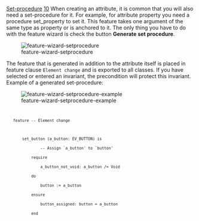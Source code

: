 [[Property:title|Set-procedure]]
[[Property:weight|10]]
When creating an attribute, it is common that you will also need a set-procedure for it. For example, for attribute <eiffel>property</eiffel> you need a procedure <eiffel>set_property</eiffel> to set it. This feature takes one argument of the same type as <eiffel>property</eiffel> or is anchored to it. The only thing you have to do with the feature wizard is check the button '''Generate set procedure'''. 
<div>  [[Image:feature-wizard-setprocedure]]  </div>
The feature that is generated in addition to the attribute itself is placed in feature clause <code> Element change </code> and is exported to all classes. If you have selected or entered an invariant, the precondition will protect this invariant. Example of a generated set-procedure: 
<div>  [[Image:feature-wizard-setprocedure-example]]  </div>
<code>
	feature -- Element change

		set_button (a_button: EV_BUTTON) is
				-- Assign `a_button' to `button'
			require
				a_button_not_void: a_button /= Void
			do
				button := a_button
			ensure
				button_assigned: button = a_button
			end
</code>




